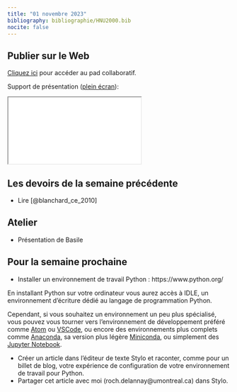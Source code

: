 ```yaml
---
title: "01 novembre 2023"
bibliography: bibliographie/HNU2000.bib
nocite: false
---
```


## Publier sur le Web

::: {.callout-note}

[Cliquez ici](https://demo.hedgedoc.org/uBc7aRnKSzCy8KDok304bg#) pour accéder au pad collaboratif.

:::

Support de présentation ([plein écran](/slides/seance7.html){target="_blank"}):

```{=html}

<iframe src="/slides/seance7.html"></iframe>
```


## Les devoirs de la semaine précédente

- Lire [@blanchard_ce_2010]

## Atelier

- Présentation de Basile

## Pour la semaine prochaine 

- Installer un environnement de travail Python : https://www.python.org/

En installant Python sur votre ordinateur vous aurez accès à IDLE, un environnement d'écriture dédié au langage de programmation Python. 

Cependant, si vous souhaitez un environnement un peu plus spécialisé, vous pouvez vous tourner vers l'environnement de développement préféré comme [Atom](https://atom-editor.cc/) ou [VSCode](https://code.visualstudio.com/), ou encore des environnements plus complets comme [Anaconda](https://docs.anaconda.com/free/anaconda/install/), sa version plus légère [Miniconda](https://docs.conda.io/projects/miniconda/en/latest/), ou simplement des [Jupyter Notebook](https://jupyter.org/).

- Créer un article dans l'éditeur de texte Stylo et raconter, comme pour un billet de blog, votre expérience de configuration de votre environnement de travail pour Python.
- Partager cet article avec moi (roch.delannay@umontreal.ca) dans Stylo.
